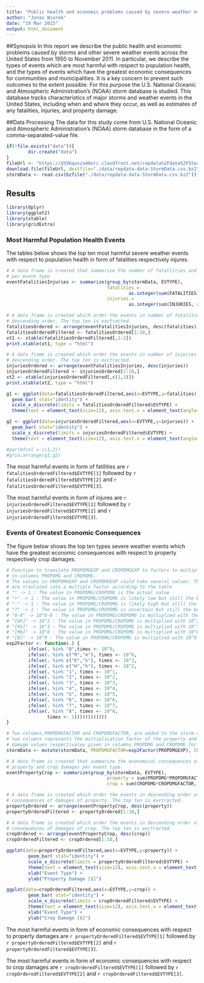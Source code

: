 ```yaml
---
title: "Public health and economic problems caused by severe weather events"
author: "Jonas Wiorek"
date: "19 Mar 2015"
output: html_document
---
```

##Synopsis
In this report we describe the public health and economic problems caused by storms and other severe weather events across the United States from 1950 to November 2011. In particular, we describe the types of events which are most harmful with respect to population health, and the types of events which have the greatest economic consequences for communities and municipalities. It is a key concern to prevent such outcomes to the extent possible.
For this purpose the U.S. National Oceanic and Atmospheric Administration's (NOAA) storm database is studied. This database tracks characteristics of major storms and weather events in the United States, including when and where they occur, as well as estimates of any fatalities, injuries, and property damage.

##Data Processing
The data for this study come from U.S. National Oceanic and Atmospheric Administration's (NOAA) storm database in the form of a comma-separated-value file.
```r
if(!file.exists("data")){
        dir.create("data")
}
fileUrl <- "https://d396qusza40orc.cloudfront.net/repdata%2Fdata%2FStormData.csv.bz2"
download.file(fileUrl, destfile="./data/repdata-data-StormData.csv.bz2", method="curl")
stormData <- read.csv(bzfile("./data/repdata-data-StormData.csv.bz2"))
```


## Results
```r
library(dplyr)
library(ggplot2)
library(xtable)
library(gridExtra)
```

### Most Harmful Population Health Events
The tables below shows the top ten most harmful severe weather events with respect to population health in form of fatalities respectively injures. 
```r
# A data frame is created that summarize the number of fatatlities and injuries
# per event type
eventFatalitiesInjuries <- summarize(group_by(stormData, EVTYPE), 
                                     fatalities = 
                                             as.integer(sum(FATALITIES, na.rm=TRUE)),
                                     injuries = 
                                             as.integer(sum(INJURIES, na.rm =TRUE)))

# A data frame is created which order the events in number of fatalities in
# descending order. The top ten is exctracted.
fatalitiesOrdered <- arrange(eventFatalitiesInjuries, desc(fatalities))
fatalitiesOrderedFiltered <- fatalitiesOrdered[1:10,]
xt1 <- xtable(fatalitiesOrderedFiltered[,1:2])
print.xtable(xt1, type = "html")

# A data frame is created which order the events in number of injuries in
# descending order. The top ten is exctracted.
injuriesOrdered <- arrange(eventFatalitiesInjuries, desc(injuries))
injuriesOrderedFiltered <- injuriesOrdered[1:10,]
xt2 <- xtable(injuriesOrderedFiltered[,c(1,3)])
print.xtable(xt2, type = "html")

g1 <- ggplot(data=fatalitiesOrderedFiltered,aes(x=EVTYPE,y=fatalities)) +
  geom_bar( stat="identity") +
  scale_x_discrete(limits = fatalitiesOrderedFiltered$EVTYPE) +
  theme(text = element_text(size=12), axis.text.x = element_text(angle=90))

g2 <- ggplot(data=injuriesOrderedFiltered,aes(x=EVTYPE,y=injuries)) +
  geom_bar( stat="identity") +
  scale_x_discrete(limits = injuriesOrderedFiltered$EVTYPE) +
  theme(text = element_text(size=12), axis.text.x = element_text(angle=90))

#par(mfcol = c(1,2))
#grid.arrange(g1,g2)
```
The most harmful events in form of fatilities are `r fatalitiesOrderedFiltered$EVTYPE[1]` followed by `r fatalitiesOrderedFiltered$EVTYPE[2]` and `r fatalitiesOrderedFiltered$EVTYPE[3]`.

The most harmful events in form of injures are `r injuriesOrderedFiltered$EVTYPE[1]` followed by `r injuriesOrderedFiltered$EVTYPE[2]` and `r injuriesOrderedFiltered$EVTYPE[3]`.

### Events of Greatest Economic Consequences
The figure below shows the top ten types severe weather events which have the greatest economic consequences with respect to property respectively crop damages.
```r
# Function to translate PROPDMGEXP and CROPDMGEXP to factors to multiple the values
# in columns PROPDMG and CROPDMG.
# The values in PROPDMGEXP and CROPDMGEXP could take several values. They
# are tranlated into a multiple factor according to the table
# "" -> 1 : The value in PROPDMG/CROPDMG is the actual value
# "+" -> 1 : The value in PROPDMG/CROPDMG is likely low but still the best estimate
# "-" -> 1 : The value in PROPDMG/CROPDMG is likely high but still the best estimate
# "?" -> 1 : The value in PROPDMG/CROPDMG is uncertain but still the best estimate
# "0-8" -> 10^0-8 : The value in PROPDMG/CROPDMG is multiplied with the value in PROPDMGEXP/CROPDMGEXP as the exponent of 10
# "[Hh]" -> 10^2 : The value in PROPDMG/CROPDMG is multiplied with 10^2
# "[Kk]" -> 10^3 : The value in PROPDMG/CROPDMG is multiplied with 10^3
# "[Mm]" -> 10^6 : The value in PROPDMG/CROPDMG is multiplied with 10^6
# "[B]" -> 10^9 : The value in PROPDMG/CROPDMG is multiplied with 10^9
exp2Factor <- function(.) {
        ifelse(. %in% "B",times <- 10^9,
        ifelse(. %in% c("M","m"), times <- 10^6, 
        ifelse(. %in% c("K","k"), times <- 10^3,
        ifelse(. %in% c("H","h"), times <- 10^2,
        ifelse(. %in% "1", times <- 10^1,
        ifelse(. %in% "2", times <- 10^2,
        ifelse(. %in% "3", times <- 10^3,
        ifelse(. %in% "4", times <- 10^4,
        ifelse(. %in% "5", times <- 10^5,
        ifelse(. %in% "6", times <- 10^6,
        ifelse(. %in% "7", times <- 10^7,
        ifelse(. %in% "8", times <- 10^8,
               times <- 1))))))))))))
}

# Two columns,PROPDMGFACTOR and CROPDMGFACTOR, are added to the storm data. The 
# two columns represents the multiplication factor of the property and crop 
# damage values respectivaley given in columns PROPDMG and CROPDMG for each event.
stormData <- mutate(stormData, PROPDMGFACTOR=exp2Factor(PROPDMGEXP), CROPDMGFACTOR=exp2Factor(CROPDMGEXP))

# A data frame is created that summarize the economical consequences of 
# property and crop damages per event type.
eventPropertyCrop <- summarize(group_by(stormData, EVTYPE), 
                                     property = sum(PROPDMG*PROPDMGFACTOR, na.rm=TRUE),
                                     crop = sum(CROPDMG*CROPDMGFACTOR, na.rm =TRUE))

# A data frame is created which order the events in descending order of economical
# consequences of damages of property. The top ten is exctracted.
propertyOrdered <- arrange(eventPropertyCrop, desc(property))
propertyOrderedFiltered <- propertyOrdered[1:10,]

# A data frame is created which order the events in descending order of economical
# consequences of damages of crop. The top ten is exctracted.
cropOrdered <- arrange(eventPropertyCrop, desc(crop))
cropOrderedFiltered <- cropOrdered[1:10,]

ggplot(data=propertyOrderedFiltered,aes(x=EVTYPE,y=property)) +
        geom_bar( stat="identity") +
        scale_x_discrete(limits = propertyOrderedFiltered$EVTYPE) +
        theme(text = element_text(size=12), axis.text.x = element_text(angle=90)) +
        xlab("Event Type") +
        ylab("Property Damage [$]")

ggplot(data=cropOrderedFiltered,aes(x=EVTYPE,y=crop)) +
        geom_bar( stat="identity") +
        scale_x_discrete(limits = cropOrderedFiltered$EVTYPE) +
        theme(text = element_text(size=12), axis.text.x = element_text(angle=90)) +
        xlab("Event Type") +
        ylab("Crop Damage [$]")
```

The most harmful events in form of economic consequences with respect to property damages are `r propertyOrderedFiltered$EVTYPE[1]` followed by `r propertyOrderedFiltered$EVTYPE[2]` and `r propertyOrderedFiltered$EVTYPE[3]`.

The most harmful events in form of economic consequences with respect to crop damages are `r cropOrderedFiltered$EVTYPE[1]` followed by `r cropOrderedFiltered$EVTYPE[2]` and `r cropOrderedFiltered$EVTYPE[3]`.

